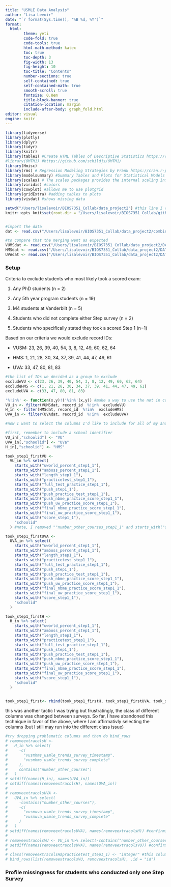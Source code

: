 ```yaml
---
title: "USMLE Data Analysis"
author: "Lisa Levoir"
date: "`r format(Sys.time(), '%B %d, %Y')`"
format: 
  html:
        theme: yeti
        code-fold: true
        code-tools: true
        html-math-method: katex
        toc: true
        toc-depth: 3
        fig-width: 13
        fig-height: 10
        toc-title: "Contents"
        number-sections: true
        self-contained: true
        self-contained-math: true
        smooth-scroll: true
        fontsize: 0.8em
        title-block-banner: true
        citation-location: margin
        include-after-body: graph_fold.html
editor: visual
engine: knitr
---
```


```r
library(tidyverse)
library(plotly)
library(dplyr)
library(tidyr)
library(knitr)
library(table1) #Create HTML Tables of Descriptive Statistics https://cran.r-project.org/web/packages/table1/vignettes/table1-examples.html
#library(OMTM1) #https://github.com/schildjs/OMTM1/
library(Hmisc)
library(rms) # Regression Modeling Strategies by Frank https://cran.r-project.org/web/packages/rms/index.html
library(modelsummary) #Summary Tables and Plots for Statistical Models and Data: Beautiful, Customizable, and Publication-Ready https://cran.r-project.org/web/packages/modelsummary/index.html
library(scales) # The scales packages provides the internal scaling infrastructure used by ggplot2, and gives you tools to override the default breaks, labels, transformations and palettes. https://scales.r-lib.org
library(viridis) #colors
library(cowplot) #allows me to use plotgrid
library(gridExtra) #adding tables to plots
library(visdat) #shows missing data

setwd("/Users/lisalevoir/BIOS7351_Collab/data_project2") #this line I would need to run in the console
knitr::opts_knit$set(root.dir = "/Users/lisalevoir/BIOS7351_Collab/github/BIOS_Collaboration/project_2_analysis") #now I set global options for knitting, I also had to toggle global options > R Markdown > evaluate chunks in current directory


#import the data
dat <- read.csv("/Users/lisalevoir/BIOS7351_Collab/data_project2/combined_data_203.csv") # baseline information + days from randomization to an event

#to compare that the merging went as expected
VUMSdat <- read.csv("/Users/lisalevoir/BIOS7351_Collab/data_project2/DATA_VUMS.csv")
HMSdat <- read.csv("/Users/lisalevoir/BIOS7351_Collab/data_project2/DATA_HMS.csv")
UVAdat <- read.csv("/Users/lisalevoir/BIOS7351_Collab/data_project2/DATA_UVA.csv")
```

### Setup

Criteria to exclude students who most likely took a scored exam:

1.  Any PhD students (n = 2)

2.  Any 5th year program students (n = 19)

3.   M4 students at Vanderbilt (n = 5)

4.  Students who did not complete either Step survey (n = 2)

5.  Students who specifically stated they took a scored Step 1 (n=1)

Based on our criteria we would exclude record IDs: 

-   VUSM: 23, 26, 39, 40, 54, 3, 8, 12, 49, 60, 62, 64 

-   HMS: 1, 21, 28, 30, 34, 37, 39, 41, 44, 47, 49, 61 

-   UVA: 33, 47, 80, 81, 83 

```r
#the list of IDs we decided as a group to exclude
excludeVU <- c(23, 26, 39, 40, 54, 3, 8, 12, 49, 60, 62, 64)
excludeHMS <- c(1, 21, 28, 30, 34, 37, 39, 41, 44, 47, 49, 61)
excludeUVA <- c(33, 47, 80, 81, 83)

'%!in%' <- function(x,y)!('%in%'(x,y)) #make a way to use the not in command
VU_in <- filter(VUMSdat, record_id  %!in%  excludeVU)
H_in <- filter(HMSdat, record_id  %!in%  excludeHMS)
UVA_in <- filter(UVAdat, record_id  %!in%  excludeUVA)

#now I want to select the columns I'd like to include for all of my analysis (so they're in the proper order for a cbind). this will be relatively easy to come back to edit later, if needed. 

#first, remember to include a school identifier
VU_in[,"schoolid"] <- "VU"
UVA_in[,"schoolid"] <- "UVa"
H_in[,"schoolid"] <- "HMS"

took_step1_firstVU <-
  VU_in %>% select(
    starts_with("uworld_percent_step1_1"),
    starts_with("amboss_percent_step1_1"),
    starts_with("length_step1_1"),
    starts_with("practicetest_step1_1"),
    starts_with("full_test_practice_step1_1"),
    starts_with("push_step1_1"),
    starts_with("push_practice_test_step1_1"),
    starts_with("push_nbme_practice_score_step1_1"),
    starts_with("push_uw_practice_score_step1_1"),
    starts_with("final_nbme_practice_score_step1_1"),
    starts_with("final_uw_practice_score_step1_1"),
    starts_with("score_step1_1"),
    "schoolid"
  ) #note, I removed ""number_other_courses_step1_1" and starts_with("other_courses_step1_1___1) because these questions were not on the other school surveys

took_step1_firstUVA <-
  UVA_in %>% select(
    starts_with("uworld_percent_step1_1"),
    starts_with("amboss_percent_step1_1"),
    starts_with("length_step1_1"),
    starts_with("practicetest_step1_1"),
    starts_with("full_test_practice_step1_1"),
    starts_with("push_step1_1"),
    starts_with("push_practice_test_step1_1"),
    starts_with("push_nbme_practice_score_step1_1"),
    starts_with("push_uw_practice_score_step1_1"),
    starts_with("final_nbme_practice_score_step1_1"),
    starts_with("final_uw_practice_score_step1_1"),
    starts_with("score_step1_1"),
    "schoolid"
  )

took_step1_firstH <-
  H_in %>% select(
    starts_with("uworld_percent_step1_1"),
    starts_with("amboss_percent_step1_1"),
    starts_with("length_step1_1"),
    starts_with("practicetest_step1_1"),
    starts_with("full_test_practice_step1_1"),
    starts_with("push_step1_1"),
    starts_with("push_practice_test_step1_1"),
    starts_with("push_nbme_practice_score_step1_1"),
    starts_with("push_uw_practice_score_step1_1"),
    starts_with("final_nbme_practice_score_step1_1"),
    starts_with("final_uw_practice_score_step1_1"),
    starts_with("score_step1_1"),
    "schoolid"
  )


took_step1_first<- rbind(took_step1_firstH, took_step1_firstUVA, took_step1_firstVU) #great! this is clean data. I can follow a similar process for the other data. This cleaned data set is less relevant since we can't run logistic regression since all participants passed, but it is a good proof of the workflow.


```


this was another tactic I was trying but frustratingly, the class of different columns was changed between surveys. So far, I have abandoned this technique in favor of the above, where I am affirmativly selecting the columns (but I still may run into the different class issue)
```r
#try dropping problematic columns and then do bind_rows
# removeextracolsH <-
#   H_in %>% select(
#     -c(
#       "vusmhms_usmle_trends_survey_timestamp",
#       "vusmhms_usmle_trends_survey_complete"
#     ),
#     contains("number_other_courses")
#   )
# setdiff(names(H_in), names(UVA_in))
# setdiff(names(removeextracolsH), names(UVA_in))
# 
# removeextracolsUVA <-
#   UVA_in %>% select(
#     -contains("number_other_courses"),
#     -c(
#       "vusmuva_usmle_trends_survey_timestamp",
#       "vusmuva_usmle_trends_survey_complete"
#     )
#   )
# setdiff(names(removeextracolsUVA), names(removeextracolsH)) #confirming the cols match now
# 
# removeextracolsVU <- VU_in %>% select(-contains("number_other_courses"), -contains("other_courses"))
# setdiff(names(removeextracolsUVA), names(removeextracolsVU)) #confirming the cols match now
# 
# class(removeextracolsH$practicetest_step1_1) <- "integer" #this column was coded as a character so it wouldn't merge previously
# bind_rows(list(removeextracolsVU, removeextracolsH), .id = "id")

```

### Profile missingness for students who conducted only one Step Survey
